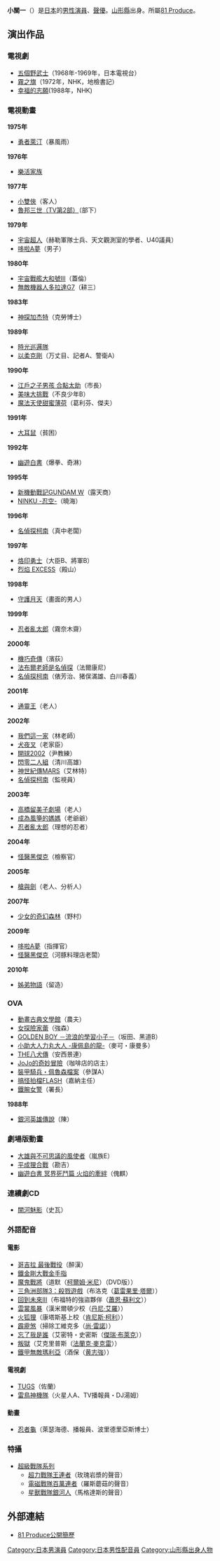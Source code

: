 {{noteTA|G1=Anime}}
{{配音員
|名字= 伊藤 和晃
|圖像= 
|尺寸= 
|說明= 
|藝名= 小關 一
|英文名=
|本名= 小関 一<br>{{lang|ja|こせき はじめ}}
|綽號= 
|出生地= {{JPN}}[[山形縣|山形縣]]
|出身地= 
|身高= 
|體重= 
|血型= 
|生年= 1932
|生月= 5
|生日= 7
|歿年= 2013
|歿月= 11
|歿日= 18
|所屬= [[81_Produce|81 Produce]]
|活動時期= 1952年－2013年
|出道作= 
|代表作= 
|網站= 
|其他= 
}}
{{Japanese|japanese=小関 一|kana=こせき はじめ|romaji=Koseki Hajime}}
'''小關一'''（{{bd|1932年|5月7日|2013年|11月18日|catIdx=Koseki Hajime}}）是[[日本|日本]]的[[男性|男性]][[演員|演員]]、[[聲優|聲優]]。[[山形縣|山形縣]]出身。所屬[[81_Produce|81 Produce]]。

== 演出作品 ==
=== 電視劇 ===
* [[五個野武士|五個野武士]]（1968年-1969年，日本電視台）
* [[霧之旗|霧之旗]]（1972年，NHK，地檢書記）
* [[幸福的志願|幸福的志願]](1988年，NHK)

=== 電視動畫 ===
'''1975年'''
* [[勇者萊汀|勇者萊汀]]（暴風雨）
'''1976年'''
* [[樂活家族|樂活家族]]
'''1977年'''
* [[小雙俠|小雙俠]]（客人）
* [[魯邦三世（TV第2部）|魯邦三世（TV第2部）]]（部下）
'''1979年'''
* [[宇宙超人|宇宙超人]]（赫勒軍隊士兵、天文觀測室的學者、U40議員）
* [[哆啦A夢動畫集數列表_(1979年至今)|哆啦A夢]]（男子）
'''1980年'''
* [[宇宙戰艦大和號III|宇宙戰艦大和號III]]（蓋倫）
* [[無敵機器人多拉達G7|無敵機器人多拉達G7]]（耕三）
'''1983年'''
* [[神探加杰特|神探加杰特]]（克勞博士）
'''1989年'''
* [[時光巡邏隊|時光巡邏隊]]
* [[以柔克剛|以柔克剛]]（万丈目、記者A、警衛A）
'''1990年'''
* [[江戶之子男孩_合點太助|江戶之子男孩 合點太助]]（市長）
* [[美味大挑戰|美味大挑戰]]（不良少年B）
* [[魔法天使甜蜜薄荷|魔法天使甜蜜薄荷]]（葛利芬、傑夫）
'''1991年'''
* [[大耳鼠|大耳鼠]]（貧困）
'''1992年'''
* [[幽遊白書|幽遊白書]]（爆拳、奇淋）
'''1995年'''
* [[新機動戰記GUNDAM_W|新機動戰記GUNDAM W]]（露天商）
* [[NINKU_-忍空-|NINKU -忍空-]]（曉海）
'''1996年'''
* [[名偵探柯南_(動畫)|名偵探柯南]]（真中老闆）
'''1997年'''
* [[烙印勇士|烙印勇士]]（大臣B、將軍B）
* [[烈焰|烈焰 EXCESS]]（殿山）
'''1998年'''
* [[守護月天|守護月天]]（畫面的男人）
'''1999年'''
* [[忍者亂太郎|忍者亂太郎]]（霧奈木齋）
'''2000年'''
* [[機巧奇傳|機巧奇傳]]（濱荻）
* [[法布爾老師是名偵探|法布爾老師是名偵探]]（法爾康尼）
* [[名偵探柯南_(動畫)|名偵探柯南]]（俵芳治、猪俣滿雄、白川春義）
'''2001年'''
* [[通靈王|通靈王]]（老人）
'''2002年'''
* [[我們這一家|我們這一家]]（林老師）
* [[犬夜叉|犬夜叉]]（老家臣）
* [[開球2002|開球2002]]（尹教練）
* [[閃零二人組|閃零二人組]]（清川高雄）
* [[MARS_(漫畫)|神世紀傳MARS]]（艾林特）
* [[名偵探柯南_(動畫)|名偵探柯南]]（監視員）
'''2003年'''
* [[高橋留美子劇場|高橋留美子劇場]]（老人）
* [[成為風箏的媽媽|成為風箏的媽媽]]（老爺爺）
* [[忍者亂太郎|忍者亂太郎]]（理想的忍者）
'''2004年'''
* [[怪醫黑傑克_(動畫)|怪醫黑傑克]]（檢察官）
'''2005年'''
* [[槍與劍|槍與劍]]（老人、分析人）
'''2007年'''
* [[少女的奇幻森林|少女的奇幻森林]]（野村）
'''2009年'''
* [[哆啦A夢動畫集數列表_(2005年至今)|哆啦A夢]]（指揮官）
* [[怪醫黑傑克_(動畫)|怪醫黑傑克]]（河豚料理店老闆）
'''2010年'''
* [[閃亮雙胞胎|姊弟物語]]（留造）

=== OVA ===
* [[動畫古典文學館|動畫古典文學館]]（農夫）
* [[女探險家蕾|女探險家蕾]]（強森）
* [[GOLDEN_BOY|GOLDEN BOY －流浪的學習小子－]]（坂田、黑道B）
* [[小助大人力丸大人_-康佩島的龍-|小助大人力丸大人 -康佩島的龍-]]（麥可・康曼多）
* [[THE八犬傳|THE八犬傳]]（安西景連）
* [[JoJo的奇妙冒險|JoJo的奇妙冒險]]（咖啡店的店主）
* [[裝甲騎兵・佩魯森檔案|裝甲騎兵・佩魯森檔案]]（參謀A）
* [[搞怪拍檔|搞怪拍檔FLASH]]（嘉納主任）
* [[鐵腕女警|鐵腕女警]]（署長）
'''1988年'''
* [[銀河英雄傳說|銀河英雄傳說]]（陳）

=== 劇場版動畫 ===
* [[大雄與不可思議的風使者|大雄與不可思議的風使者]]（嵐族E）
* [[平成狸合戰|平成狸合戰]]（勘吉）
* [[幽遊白書_冥界死鬥篇_火焰的牽絆|幽遊白書 冥界死鬥篇 火焰的牽絆]]（傀麒）

=== 連續劇CD ===
* [[闇河魅影|闇河魅影]]（史瓦）

=== 外語配音 ===
==== 電影 ====
* [[哥吉拉_最後戰役|哥吉拉 最後戰役]]（醉漢）
* [[鐵金剛大戰金手指|鐵金剛大戰金手指]]
* [[魔鬼戰將_(電影)|魔鬼戰將]]（道默（[[柯爾姆·米尼|柯爾姆·米尼]]）（DVD版））
* [[三角洲部隊3：殺戮遊戲|三角洲部隊3：殺戮遊戲]]（布洛克（[[葛雷果里·塔爾|葛雷果里·塔爾]]））
* [[回到未來III|回到未來III]]（布福特的強盜夥伴（[[蕭恩·蘇利文|蕭恩·蘇利文]]））
* [[雲裳風暴|雲裳風暴]]（漢米爾頓少校（[[丹尼·艾羅|丹尼·艾羅]]））
* [[火狐狸_(電影)|火狐狸]]（康塔斯基上校（[[肯尼斯·柯利|肯尼斯·柯利]]））
* [[霹靂煞|霹靂煞]]（掃除工維克多（[[尚·雷諾|尚·雷諾]]））
* [[忘了我是誰|忘了我是誰]]（艾密特・史密斯（[[傑瑞·布萊克|傑瑞·布萊克]]））
* [[叛獄|叛獄]]（艾克里普斯（[[法蘭克·麥克雷|法蘭克·麥克雷]]））
* [[鐵甲無敵瑪利亞|鐵甲無敵瑪利亞]]（酒保（[[黄志強|黄志強]]））

==== 電視劇 ====
* [[TUGS|TUGS]]（佐蘭）
* [[雷鳥神機隊|雷鳥神機隊]]（火星人A、TV播報員・DJ湯姆）

==== 動畫 ====
* [[忍者龜|忍者龜]]（萊瑟海德、播報員、波里德里亞斯博士）

=== 特攝 ===
* [[超級戰隊系列|超級戰隊系列]]
** [[超力戰隊王連者|超力戰隊王連者]]（玫瑰岩漿的聲音）
** [[電磁戰隊百萬連者|電磁戰隊百萬連者]]（羅斯蘑菇的聲音）
** [[星獸戰隊銀河人|星獸戰隊銀河人]]（馬格達斯的聲音）

== 外部連結 ==
* [https://web.archive.org/web/20111106151115/http://www.81produce.co.jp/list.cgi?man+1524125122640 81 Produce公開簡歷]

{{81 Produce}}

{{DEFAULTSORT:Koseki Hajime}}
[[Category:日本男演員|Category:日本男演員]]
[[Category:日本男性配音員|Category:日本男性配音員]]
[[Category:山形縣出身人物|Category:山形縣出身人物]]